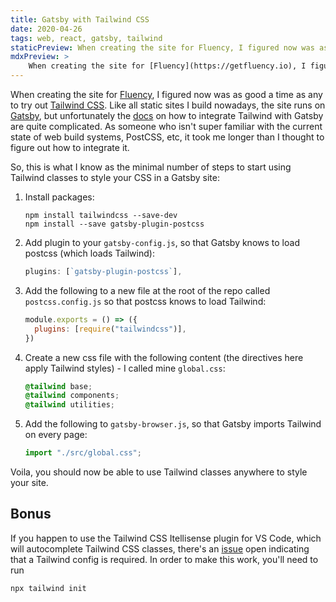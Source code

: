 ```yaml
---
title: Gatsby with Tailwind CSS
date: 2020-04-26
tags: web, react, gatsby, tailwind
staticPreview: When creating the site for Fluency, I figured now was as good a time as any to try out Tailwind CSS. Like all static sites I build nowadays, the site runs on Gatsby, but wnfortunately the docs on how to integrate Tailwind with Gatsby are quite complicated...
mdxPreview: >
    When creating the site for [Fluency](https://getfluency.io), I figured now was as good a time as any to try out [Tailwind CSS](https://tailwindcss.com/). Like all static sites I build nowadays, the site runs on [Gatsby](https://www.gatsbyjs.org/), but wnfortunately the [docs](https://www.gatsbyjs.org/docs/tailwind-css/) on how to integrate Tailwind with Gatsby are quite complicated...
---
```

When creating the site for [Fluency](https://getfluency.io), I figured now was as good a time as any to try out [Tailwind CSS](https://tailwindcss.com/). Like all static sites I build nowadays, the site runs on [Gatsby](https://www.gatsbyjs.org/), but unfortunately the [docs](https://www.gatsbyjs.org/docs/tailwind-css/) on how to integrate Tailwind with Gatsby are quite complicated. As someone who isn't super familiar with the current state of web build systems, PostCSS, etc, it took me longer than I thought to figure out how to integrate it.

So, this is what I know as the minimal number of steps to start using Tailwind classes to style your CSS in a Gatsby site:

1. Install packages:
    ```
    npm install tailwindcss --save-dev
    npm install --save gatsby-plugin-postcss
    ```
2. Add plugin to your `gatsby-config.js`, so that Gatsby knows to load postcss (which loads Tailwind):
    ```js
    plugins: [`gatsby-plugin-postcss`],
    ```
3. Add the following to a new file at the root of the repo called `postcss.config.js` so that postcss knows to load Tailwind:
    ```js
    module.exports = () => ({
      plugins: [require("tailwindcss")],
    })
    ```
4. Create a new css file with the following content (the directives here apply Tailwind styles) - I called mine `global.css`:
    ```css
    @tailwind base;
    @tailwind components;
    @tailwind utilities;
    ```
5. Add the following to `gatsby-browser.js`, so that Gatsby imports Tailwind on every page:
    ```js
    import "./src/global.css";
    ```

Voila, you should now be able to use Tailwind classes anywhere to style your site.

## Bonus
If you happen to use the Tailwind CSS Itellisense plugin for VS Code, which will autocomplete Tailwind CSS classes, there's an [issue](https://github.com/bradlc/vscode-tailwindcss/issues/74) open indicating that a Tailwind config is required. In order to make this work, you'll need to run
```
npx tailwind init
```